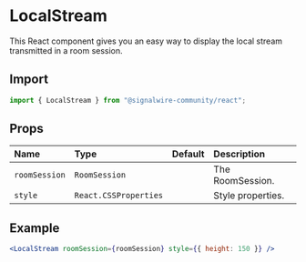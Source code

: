 # LocalStream

This React component gives you an easy way to display the local stream
transmitted in a room session.

## Import

```jsx
import { LocalStream } from "@signalwire-community/react";
```

## Props

<div className="lightTable" />

| Name          | Type                  | Default | Description       |
| :------------ | :-------------------- | :------ | :---------------- |
| `roomSession` | `RoomSession`         |         | The RoomSession.  |
| `style`       | `React.CSSProperties` |         | Style properties. |

## Example

```jsx
<LocalStream roomSession={roomSession} style={{ height: 150 }} />
```
